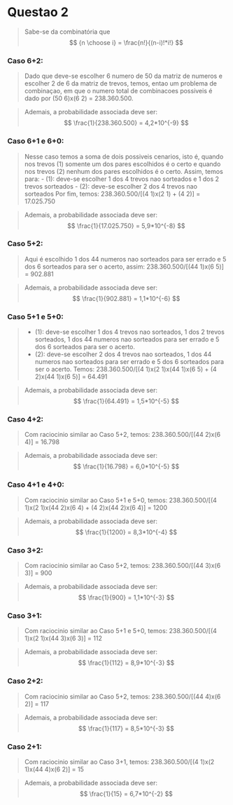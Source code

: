 # Questao 2
>Sabe-se da combinatória que 
$$
  {n \choose i} = \frac{n!}{(n-i)!*i!}
$$

### Caso 6+2:
>Dado que deve-se escolher 6 numero de 50 da matriz de numeros e escolher 2 de 6
>da matriz de trevos, temos, entao um problema de combinaçao, em que o numero  total
>de combinacoes possiveis é dado por (50 6)x(6 2) = 238.360.500.

>Ademais, a probabilidade associada deve ser: 
$$
\frac{1}{238.360.500} = 4,2*10^{-9}
$$

### Caso 6+1 e 6+0:
>Nesse caso temos a soma de dois possiveis cenarios, isto é, quando nos trevos (1) 
>somente um dos pares escolhidos é o certo e quando nos trevos (2) nenhum dos pares
>escolhidos é o certo. Assim, temos para:
>- (1): deve-se escolher 1 dos 4 trevos nao sorteados e 1 dos 2 trevos sorteados
>- (2): deve-se escolher 2 dos 4 trevos nao sorteados
>Por fim, temos: 238.360.500/[(4 1)x(2 1) + (4 2)] = 17.025.750

>Ademais, a probabilidade associada deve ser: 
$$
\frac{1}{17.025.750} = 5,9*10^{-8}
$$

### Caso 5+2:
> Aqui é escolhido 1 dos 44 numeros nao sorteados para ser errado e 5 dos 6 sorteados
> para ser o acerto, assim: 238.360.500/[(44 1)x(6 5)] = 902.881

>Ademais, a probabilidade associada deve ser: 
$$
\frac{1}{902.881} = 1,1*10^{-6}
$$

### Caso 5+1 e 5+0:
>- (1): deve-se escolher 1 dos 4 trevos nao sorteados, 1 dos 2 trevos sorteados, 1 dos
>44 numeros nao sorteados para ser errado e 5 dos 6 sorteados para ser o acerto.
>- (2): deve-se escolher 2 dos 4 trevos nao sorteados, 1 dos 44 numeros nao sorteados
>para ser errado e 5 dos 6 sorteados para ser o acerto. 
>Temos: 238.360.500/[(4 1)x(2 1)x(44 1)x(6 5) + (4 2)x(44 1)x(6 5)] = 64.491

>Ademais, a probabilidade associada deve ser: 
$$
\frac{1}{64.491} = 1,5*10^{-5}
$$

### Caso 4+2:
> Com raciocinio similar ao Caso 5+2, temos: 238.360.500/[(44 2)x(6 4)] = 16.798

>Ademais, a probabilidade associada deve ser: 
$$
\frac{1}{16.798} = 6,0*10^{-5}
$$

### Caso 4+1 e 4+0:
> Com raciocinio similar ao Caso 5+1 e 5+0, temos: 
> 238.360.500/[(4 1)x(2 1)x(44 2)x(6 4) + (4 2)x(44 2)x(6 4)] = 1200

>Ademais, a probabilidade associada deve ser: 
$$
\frac{1}{1200} = 8,3*10^{-4}
$$

### Caso 3+2:
> Com raciocinio similar ao Caso 5+2, temos: 238.360.500/[(44 3)x(6 3)] = 900

>Ademais, a probabilidade associada deve ser: 
$$
\frac{1}{900} = 1,1*10^{-3}
$$

### Caso 3+1:
> Com raciocinio similar ao Caso 5+1 e 5+0, temos: 
> 238.360.500/[(4 1)x(2 1)x(44 3)x(6 3)] = 112

>Ademais, a probabilidade associada deve ser: 
$$
\frac{1}{112} = 8,9*10^{-3}
$$

### Caso 2+2:
> Com raciocinio similar ao Caso 5+2, temos: 238.360.500/[(44 4)x(6 2)] = 117

>Ademais, a probabilidade associada deve ser: 
$$
\frac{1}{117} = 8,5*10^{-3}
$$

### Caso 2+1:
> Com raciocinio similar ao Caso 3+1, temos: 
> 238.360.500/[(4 1)x(2 1)x(44 4)x(6 2)] = 15

>Ademais, a probabilidade associada deve ser: 
$$
\frac{1}{15} = 6,7*10^{-2}
$$